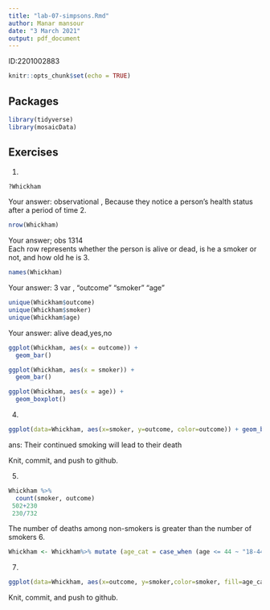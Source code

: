 ```yaml
---
title: "lab-07-simpsons.Rmd"
author: Manar mansour
date: "3 March 2021"
output: pdf_document
---
```

ID:2201002883

```r
knitr::opts_chunk$set(echo = TRUE)
```

## Packages

```r
library(tidyverse) 
library(mosaicData)
```


## Exercises


1.  
```r
?Whickham
```
    
Your answer:
observational , Because they notice a person's health status after a period of time
2.  
```r
nrow(Whickham)
```

Your answer;
obs 1314  
Each row represents whether the person is alive or dead, is he a smoker or not, and how old he is
3.  

```r
names(Whickham)
```

Your answer:  3 var , "outcome" "smoker"  "age"

```r
unique(Whickham$outcome)
unique(Whickham$smoker)
unique(Whickham$age)
```

Your answer: alive dead,yes,no

```r
ggplot(Whickham, aes(x = outcome)) +
  geom_bar()
```


```r
ggplot(Whickham, aes(x = smoker)) +
  geom_bar()
```

```r
ggplot(Whickham, aes(x = age)) +
  geom_boxplot()
```


4. 

```r
ggplot(data=Whickham, aes(x=smoker, y=outcome, color=outcome)) + geom_bar(stat="identity") 
```
ans: Their continued smoking will lead to their death

Knit, commit, and push to github.

5. 

```r
Whickham %>%
  count(smoker, outcome)
 502+230
 230/732
```
The number of deaths among non-smokers is greater than the number of smokers
6.

```r
Whickham <- Whickham%>% mutate (age_cat = case_when (age <= 44 ~ "18-44", age > 44. & age <= 64 ~ "45-64", age > 64 ~ "65+"))
```

7. 

```r
ggplot(data=Whickham, aes(x=outcome, y=smoker,color=smoker, fill=age_cat)) + geom_bar(stat="identity") +facet_wrap(~age_cat)
```

Knit, commit, and push to github.